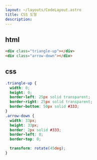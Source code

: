 ```yaml
---
layout: ~/layouts/CodeLayout.astro
title: CSS 도형
description:
---
```


## html

```html
<div class="triangle-up"></div>
<div class="arrow-down"></div>
```

## css

```css
.triangle-up {
  width: 0;
  height: 0;
  border-left: 25px solid transparent;
  border-right: 25px solid transparent;
  border-bottom: 50px solid #333;
}
.arrow-down {
  width: 33px;
  height: 33px;
  border: 2px solid #333;
  border-left: 0;
  border-top: 0;

  transform: rotate(45deg);
}
```
